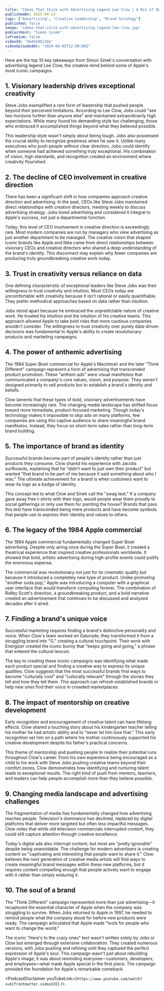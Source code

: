 ```yaml
---
title: "Ideas That Stick with Advertising Legend Lee Clow | A Bit of Optimism Podcast"
publishedAt: 2025-04-13
tags: ["Advertising", "Creative Leadership", "Brand Strategy"]
published: false
image: "ideas-that-stick-with-advertising-legend-lee-clow.jpg"
podcastHost: "Simon Sinek"
isPremium: false
videoId: "Xm4oU4QJ1Qs"
videoUploadedAt: "2024-04-03T12:00:00Z"
---
```



<PodcastSummaryPageLayout frontmatter={frontmatter}>

Here are the top 10 key takeaways from Simon Sinek's conversation with advertising legend Lee Clow, the creative mind behind some of Apple's most iconic campaigns.

## 1. Visionary leadership drives exceptional creativity

Steve Jobs exemplified a rare form of leadership that pushed people beyond their perceived limitations. According to Lee Clow, Jobs could "see two horizons further than anyone else" and maintained extraordinarily high expectations. While many found his demanding style too challenging, those who embraced it accomplished things beyond what they believed possible.

This leadership style wasn't simply about being tough. Jobs also possessed the crucial ability to recognize greatness when he saw it. Unlike many executives who push people without clear direction, Jobs could identify when someone had achieved something truly exceptional. His combination of vision, high standards, and recognition created an environment where creativity flourished.

## 2. The decline of CEO involvement in creative direction

There has been a significant shift in how companies approach creative direction and advertising. In the past, CEOs like Steve Jobs maintained direct relationships with creative directors, meeting weekly to discuss advertising strategy. Jobs loved advertising and considered it integral to Apple's success, not just a departmental function.

Today, this level of CEO involvement in creative direction is exceedingly rare. Most modern companies are run by managers who view advertising as just another department to be managed. The creative vision that shaped iconic brands like Apple and Nike came from direct relationships between visionary CEOs and creative directors who shared a deep understanding of the brand's identity. This disconnect may explain why fewer companies are producing truly groundbreaking creative work today.

## 3. Trust in creativity versus reliance on data

One defining characteristic of exceptional leaders like Steve Jobs was their willingness to trust creativity and intuition. Most CEOs today are uncomfortable with creativity because it isn't rational or easily quantifiable. They prefer methodical approaches based on data rather than intuition.

Jobs stood apart because he embraced the unpredictable nature of creative work. He trusted his intuition and the intuition of his creative teams. This approach allowed Apple to take bold risks that more cautious companies wouldn't consider. The willingness to trust creativity over purely data-driven decisions was fundamental to Apple's ability to create revolutionary products and marketing campaigns.

## 4. The power of anthemic advertising

The 1984 Super Bowl commercial for Apple's Macintosh and the later "Think Different" campaign represent a form of advertising that transcended product promotion. These "anthem ads" were visual manifestos that communicated a company's core values, vision, and purpose. They weren't designed primarily to sell products but to establish a brand's identity and beliefs.

Clow laments that these types of bold, visionary advertisements have become increasingly rare. The changing media landscape has shifted focus toward more immediate, product-focused marketing. Though today's technology makes it impossible to skip ads on many platforms, few companies are using this captive audience to share meaningful brand manifestos. Instead, they focus on short-term sales rather than long-term brand building.

## 5. The importance of brand as identity

Successful brands become part of people's identity rather than just products they consume. Clow shared his experience with Jacobs surfboards, explaining that he "didn't want to just own their product" but wanted "that brand to be part of me because it said something about who I was." The ultimate achievement for a brand is when customers want to wear its logo as a badge of identity.

This concept led to what Clow and Sinek call the "swag test." If a company gave away free t-shirts with their logo, would people wear them proudly to social gatherings or only use them for painting the house? Brands that pass this test have transcended being mere products and have become symbols that people use to express their identity and values to others.

## 6. The legacy of the 1984 Apple commercial

The 1984 Apple commercial fundamentally changed Super Bowl advertising. Despite only airing once during the Super Bowl, it created a theatrical experience that inspired creative professionals worldwide. It showed that bold, artistic advertising during high-profile events could justify the enormous expense.

The commercial was revolutionary not just for its cinematic quality but because it introduced a completely new type of product. Unlike promoting "another soda pop," Apple was introducing a computer with a graphical user interface that would transform computing forever. The combination of Ridley Scott's direction, a groundbreaking product, and a bold narrative created an advertisement that continues to be discussed and analyzed decades after it aired.

## 7. Finding a brand's unique voice

Successful marketing requires finding a brand's distinctive personality and voice. When Clow's team worked on Gatorade, they transformed it from a struggling brand into "G," creating a cultural touchpoint. Their work with Energizer created the iconic bunny that "keeps going and going," a phrase that entered the cultural lexicon.

The key to creating these iconic campaigns was identifying what made each product special and finding a creative way to express its unique qualities. Clow suggests that the most successful brands find ways to become "culturally cool" and "culturally relevant" through the stories they tell and how they tell them. This approach can refresh established brands or help new ones find their voice in crowded marketplaces.

## 8. The impact of mentorship on creative development

Early recognition and encouragement of creative talent can have lifelong effects. Clow shared a touching story about his kindergarten teacher telling his mother he had artistic ability and to "never let him lose that." This early recognition set him on a path where his mother continuously supported his creative development despite his father's practical concerns.

This theme of mentorship and pushing people to realize their potential runs throughout Clow's career. From his own experience being encouraged as a child to his work with Steve Jobs pushing creative teams beyond their comfort zones, Clow demonstrates how identifying and nurturing talent leads to exceptional results. The right kind of push from mentors, teachers, and leaders can help people accomplish more than they believe possible.

## 9. Changing media landscape and advertising challenges

The fragmentation of media has fundamentally changed how advertising reaches people. Television's dominance has declined, replaced by digital platforms that deliver more targeted but often less impactful messages. Clow notes that while old television commercials interrupted content, they could still capture attention through creative excellence.

Today's digital ads also interrupt content, but most are "pretty ignorable" despite being unavoidable. The challenge for modern advertisers is creating content so "captivating and interesting that people want to share it." Clow believes the next generation of creative media artists will find ways to create meaningful brand messages within these new platforms, but it requires content compelling enough that people actively want to engage with it rather than simply enduring it.

## 10. The soul of a brand

The "Think Different" campaign represented more than just advertising—it recaptured the essential character of Apple when the company was struggling to survive. When Jobs returned to Apple in 1997, he needed to remind people what the company stood for before new products were ready. The campaign articulated that Apple made "tools for people who want to change the world."

The iconic "Here's to the crazy ones" text wasn't written solely by Jobs or Clow but emerged through extensive collaboration. They created numerous versions, with Jobs pushing and refining until they captured the perfect expression of Apple's soul. This campaign wasn't just about rebuilding Apple's image; it was about reminding everyone—customers, developers, and employees—what made Apple special in the first place. The campaign provided the foundation for Apple's remarkable comeback.

<PodcastDisclaimer
  youTubeLink={`https://www.youtube.com/watch?v=${frontmatter.videoId}`}
/>

</PodcastSummaryPageLayout>
